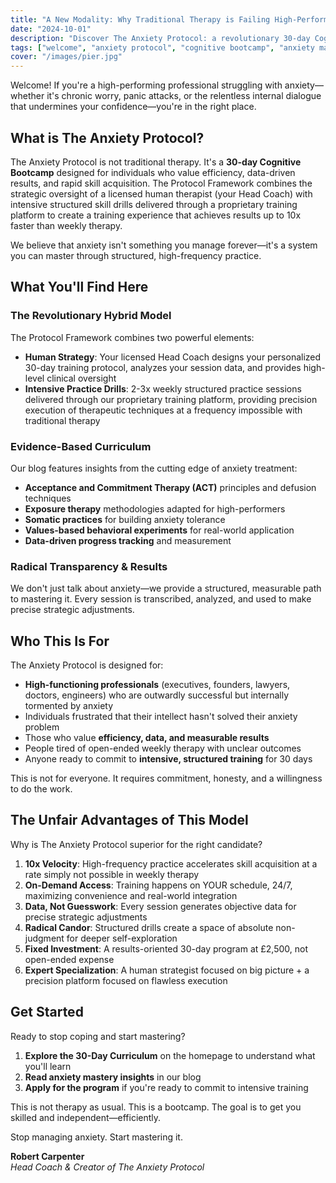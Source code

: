```yaml
---
title: "A New Modality: Why Traditional Therapy is Failing High-Performers (And What We Built to Fix It)"
date: "2024-10-01"
description: "Discover The Anxiety Protocol: a revolutionary 30-day Cognitive Bootcamp combining human expertise with intensive structured drills to master anxiety 10x faster than traditional therapy."
tags: ["welcome", "anxiety protocol", "cognitive bootcamp", "anxiety mastery"]
cover: "/images/pier.jpg"
---
```


Welcome! If you're a high-performing professional struggling with anxiety—whether it's chronic worry, panic attacks, or the relentless internal dialogue that undermines your confidence—you're in the right place.

## What is The Anxiety Protocol?

The Anxiety Protocol is not traditional therapy. It's a **30-day Cognitive Bootcamp** designed for individuals who value efficiency, data-driven results, and rapid skill acquisition. The Protocol Framework combines the strategic oversight of a licensed human therapist (your Head Coach) with intensive structured skill drills delivered through a proprietary training platform to create a training experience that achieves results up to 10x faster than weekly therapy.

We believe that anxiety isn't something you manage forever—it's a system you can master through structured, high-frequency practice.

## What You'll Find Here

### The Revolutionary Hybrid Model

The Protocol Framework combines two powerful elements:

- **Human Strategy**: Your licensed Head Coach designs your personalized 30-day training protocol, analyzes your session data, and provides high-level clinical oversight
- **Intensive Practice Drills**: 2-3x weekly structured practice sessions delivered through our proprietary training platform, providing precision execution of therapeutic techniques at a frequency impossible with traditional therapy

### Evidence-Based Curriculum

Our blog features insights from the cutting edge of anxiety treatment:

- **Acceptance and Commitment Therapy (ACT)** principles and defusion techniques
- **Exposure therapy** methodologies adapted for high-performers
- **Somatic practices** for building anxiety tolerance
- **Values-based behavioral experiments** for real-world application
- **Data-driven progress tracking** and measurement

### Radical Transparency & Results

We don't just talk about anxiety—we provide a structured, measurable path to mastering it. Every session is transcribed, analyzed, and used to make precise strategic adjustments.

## Who This Is For

The Anxiety Protocol is designed for:

- **High-functioning professionals** (executives, founders, lawyers, doctors, engineers) who are outwardly successful but internally tormented by anxiety
- Individuals frustrated that their intellect hasn't solved their anxiety problem
- Those who value **efficiency, data, and measurable results**
- People tired of open-ended weekly therapy with unclear outcomes
- Anyone ready to commit to **intensive, structured training** for 30 days

This is not for everyone. It requires commitment, honesty, and a willingness to do the work.

## The Unfair Advantages of This Model

Why is The Anxiety Protocol superior for the right candidate?

1. **10x Velocity**: High-frequency practice accelerates skill acquisition at a rate simply not possible in weekly therapy
2. **On-Demand Access**: Training happens on YOUR schedule, 24/7, maximizing convenience and real-world integration
3. **Data, Not Guesswork**: Every session generates objective data for precise strategic adjustments
4. **Radical Candor**: Structured drills create a space of absolute non-judgment for deeper self-exploration
5. **Fixed Investment**: A results-oriented 30-day program at £2,500, not open-ended expense
6. **Expert Specialization**: A human strategist focused on big picture + a precision platform focused on flawless execution

## Get Started

Ready to stop coping and start mastering?

1. **Explore the 30-Day Curriculum** on the homepage to understand what you'll learn
2. **Read anxiety mastery insights** in our blog
3. **Apply for the program** if you're ready to commit to intensive training

This is not therapy as usual. This is a bootcamp. The goal is to get you skilled and independent—efficiently.

Stop managing anxiety. Start mastering it.

**Robert Carpenter**  
*Head Coach & Creator of The Anxiety Protocol*

